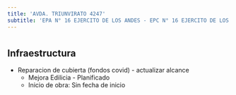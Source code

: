 ```yaml
---
title: 'AVDA. TRIUNVIRATO 4247'
subtitle: 'EPA N° 16 EJERCITO DE LOS ANDES - EPC N° 16 EJERCITO DE LOS ANDES'
---
```


#
## Infraestructura

* Reparacion de cubierta (fondos covid) - actualizar alcance 
    + Mejora Edilicia - Planificado 
    + Inicio de obra: Sin fecha de inicio 





